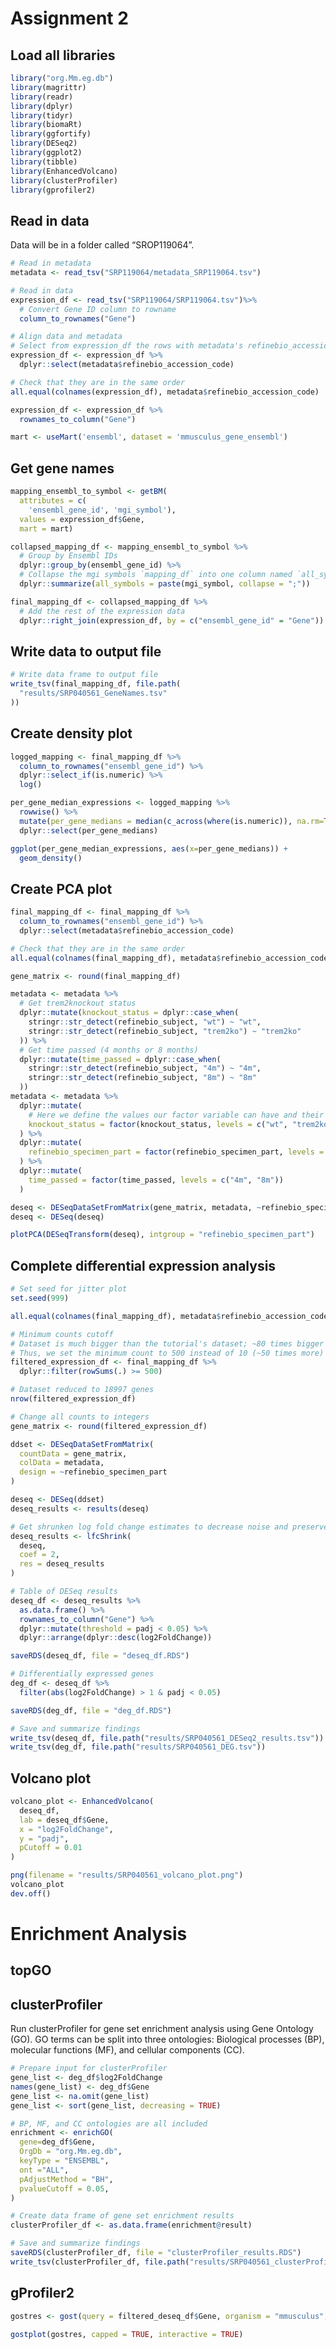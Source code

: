 # Assignment 2

## Load all libraries
```r
library("org.Mm.eg.db")
library(magrittr)
library(readr)
library(dplyr)
library(tidyr)
library(biomaRt)
library(ggfortify)
library(DESeq2)
library(ggplot2)
library(tibble)
library(EnhancedVolcano)
library(clusterProfiler)
library(gprofiler2)
```

## Read in data
Data will be in a folder called "SROP119064".
```r
# Read in metadata
metadata <- read_tsv("SRP119064/metadata_SRP119064.tsv")

# Read in data
expression_df <- read_tsv("SRP119064/SRP119064.tsv")%>%
  # Convert Gene ID column to rowname
  column_to_rownames("Gene")

# Align data and metadata
# Select from expression_df the rows with metadata's refinebio_accession_code
expression_df <- expression_df %>%
  dplyr::select(metadata$refinebio_accession_code)

# Check that they are in the same order
all.equal(colnames(expression_df), metadata$refinebio_accession_code)

expression_df <- expression_df %>%
  rownames_to_column("Gene")

mart <- useMart('ensembl', dataset = 'mmusculus_gene_ensembl')
```

## Get gene names
```r
mapping_ensembl_to_symbol <- getBM(
  attributes = c(
    'ensembl_gene_id', 'mgi_symbol'),
  values = expression_df$Gene,
  mart = mart)

collapsed_mapping_df <- mapping_ensembl_to_symbol %>%
  # Group by Ensembl IDs
  dplyr::group_by(ensembl_gene_id) %>%
  # Collapse the mgi symbols `mapping_df` into one column named `all_symbols`
  dplyr::summarize(all_symbols = paste(mgi_symbol, collapse = ";"))

final_mapping_df <- collapsed_mapping_df %>%
  # Add the rest of the expression data
  dplyr::right_join(expression_df, by = c("ensembl_gene_id" = "Gene"))
```

## Write data to output file
```r
# Write data frame to output file
write_tsv(final_mapping_df, file.path(
  "results/SRP040561_GeneNames.tsv"
))
```

## Create density plot
```r
logged_mapping <- final_mapping_df %>% 
  column_to_rownames("ensembl_gene_id") %>%
  dplyr::select_if(is.numeric) %>%
  log()

per_gene_median_expressions <- logged_mapping %>%
  rowwise() %>%
  mutate(per_gene_medians = median(c_across(where(is.numeric)), na.rm=TRUE)) %>%
  dplyr::select(per_gene_medians)

ggplot(per_gene_median_expressions, aes(x=per_gene_medians)) + 
  geom_density()
```

## Create PCA plot
```r
final_mapping_df <- final_mapping_df %>%
  column_to_rownames("ensembl_gene_id") %>%
  dplyr::select(metadata$refinebio_accession_code)

# Check that they are in the same order
all.equal(colnames(final_mapping_df), metadata$refinebio_accession_code)

gene_matrix <- round(final_mapping_df)

metadata <- metadata %>%
  # Get trem2knockout status
  dplyr::mutate(knockout_status = dplyr::case_when(
    stringr::str_detect(refinebio_subject, "wt") ~ "wt",
    stringr::str_detect(refinebio_subject, "trem2ko") ~ "trem2ko"
  )) %>%
  # Get time passed (4 months or 8 months)
  dplyr::mutate(time_passed = dplyr::case_when(
    stringr::str_detect(refinebio_subject, "4m") ~ "4m",
    stringr::str_detect(refinebio_subject, "8m") ~ "8m"
  ))
metadata <- metadata %>%
  dplyr::mutate(
    # Here we define the values our factor variable can have and their order.
    knockout_status = factor(knockout_status, levels = c("wt", "trem2ko"))
  ) %>%
  dplyr::mutate(
    refinebio_specimen_part = factor(refinebio_specimen_part, levels = c("cortex", "hippocampus"))
  ) %>%
  dplyr::mutate(
    time_passed = factor(time_passed, levels = c("4m", "8m"))
  )

deseq <- DESeqDataSetFromMatrix(gene_matrix, metadata, ~refinebio_specimen_part)
deseq <- DESeq(deseq)

plotPCA(DESeqTransform(deseq), intgroup = "refinebio_specimen_part")
```

## Complete differential expression analysis
```r
# Set seed for jitter plot
set.seed(999)

all.equal(colnames(final_mapping_df), metadata$refinebio_accession_code)

# Minimum counts cutoff
# Dataset is much bigger than the tutorial's dataset; ~80 times bigger
# Thus, we set the minimum count to 500 instead of 10 (~50 times more)
filtered_expression_df <- final_mapping_df %>%
  dplyr::filter(rowSums(.) >= 500)

# Dataset reduced to 18997 genes
nrow(filtered_expression_df)

# Change all counts to integers
gene_matrix <- round(filtered_expression_df)

ddset <- DESeqDataSetFromMatrix(
  countData = gene_matrix,
  colData = metadata,
  design = ~refinebio_specimen_part
)

deseq <- DESeq(ddset)
deseq_results <- results(deseq)

# Get shrunken log fold change estimates to decrease noise and preserve large differences between groups
deseq_results <- lfcShrink(
  deseq,
  coef = 2,
  res = deseq_results
)

# Table of DESeq results
deseq_df <- deseq_results %>%
  as.data.frame() %>%
  rownames_to_column("Gene") %>%
  dplyr::mutate(threshold = padj < 0.05) %>%
  dplyr::arrange(dplyr::desc(log2FoldChange))

saveRDS(deseq_df, file = "deseq_df.RDS")

# Differentially expressed genes
deg_df <- deseq_df %>%
  filter(abs(log2FoldChange) > 1 & padj < 0.05)

saveRDS(deg_df, file = "deg_df.RDS")

# Save and summarize findings
write_tsv(deseq_df, file.path("results/SRP040561_DESeq2_results.tsv"))
write_tsv(deg_df, file.path("results/SRP040561_DEG.tsv"))

```

## Volcano plot
```r
volcano_plot <- EnhancedVolcano(
  deseq_df,
  lab = deseq_df$Gene,
  x = "log2FoldChange",
  y = "padj",
  pCutoff = 0.01
)

png(filename = "results/SRP040561_volcano_plot.png")
volcano_plot
dev.off()
```

# Enrichment Analysis 

## topGO

## clusterProfiler

Run clusterProfiler for gene set enrichment analysis using Gene Ontology (GO). 
GO terms can be split into three ontologies: Biological processes (BP), molecular functions (MF), and cellular components (CC).

```r
# Prepare input for clusterProfiler
gene_list <- deg_df$log2FoldChange
names(gene_list) <- deg_df$Gene
gene_list <- na.omit(gene_list)
gene_list <- sort(gene_list, decreasing = TRUE)

# BP, MF, and CC ontologies are all included
enrichment <- enrichGO(
  gene=deg_df$Gene,
  OrgDb = "org.Mm.eg.db", 
  keyType = "ENSEMBL",
  ont ="ALL",
  pAdjustMethod = "BH",
  pvalueCutoff = 0.05,
)

# Create data frame of gene set enrichment results
clusterProfiler_df <- as.data.frame(enrichment@result)

# Save and summarize findings
saveRDS(clusterProfiler_df, file = "clusterProfiler_results.RDS")
write_tsv(clusterProfiler_df, file.path("results/SRP040561_clusterProfiler_results.tsv"))
```

## gProfiler2
```r
gostres <- gost(query = filtered_deseq_df$Gene, organism = "mmusculus", ordered_query = FALSE, multi_query = FALSE, significant = TRUE, exclude_iea = FALSE, measure_underrepresentation = FALSE, user_threshold = 0.05, correction_method = "bonferroni", domain_scope = "annotated", custom_bg = NULL, numeric_ns = "", sources = "GO", as_short_link = FALSE, highlight = TRUE)

gostplot(gostres, capped = TRUE, interactive = TRUE)
```


